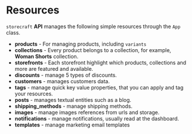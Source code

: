# Resources

`storecraft` **API** manages the following simple resources 
through the `App` class.

- **products** - For managing products, including `variants`
- **collections** - Every product belongs to a collection, for 
example, **Woman Shorts** collection.
- **storefronts** - Each storefront highlight which products, collections 
and more are featured and available.
- **discounts** - manage 5 types of discounts.
- **customers** - manages customers data.
- **tags** - manage quick key value properties, that you can apply and tag
your resources.
- **posts** - manages textual entities such as a blog.
- **shipping_methods** - manage shipping methods.
- **images** - manage images references from urls and storage.
- **notifications** - manage notifications, usually read at the dashboard.
- **templates** - manage marketing email templates

